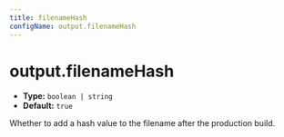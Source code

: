 ```yaml
---
title: filenameHash
configName: output.filenameHash
---
```


# output.filenameHash

- **Type:** `boolean | string`
- **Default:** `true`

Whether to add a hash value to the filename after the production build.


<RsbuildConfig configName="output.filenameHash" />
